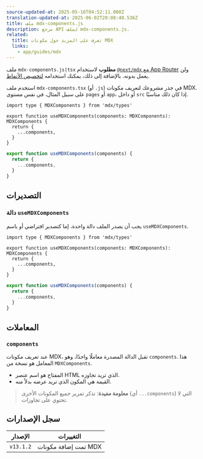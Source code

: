 ```yaml
---
source-updated-at: 2025-05-16T04:52:11.000Z
translation-updated-at: 2025-06-02T20:08:40.536Z
title: ملف mdx-components.js
description: مرجع API لملف mdx-components.js.
related:
  title: تعرف على المزيد حول مكونات MDX
  links:
    - app/guides/mdx
---
```


ملف `mdx-components.js|tsx` **مطلوب** لاستخدام [`@next/mdx` مع App Router](/docs/app/guides/mdx) ولن يعمل بدونه. بالإضافة إلى ذلك، يمكنك استخدامه [لتخصيص الأنماط](/docs/app/guides/mdx#using-custom-styles-and-components).

استخدم ملف `mdx-components.tsx` (أو `.js`) في جذر مشروعك لتعريف مكونات MDX. على سبيل المثال، في نفس مستوى `pages` أو `app`، أو داخل `src` إذا كان ذلك مناسبًا.

```tsx filename="mdx-components.tsx" switcher
import type { MDXComponents } from 'mdx/types'

export function useMDXComponents(components: MDXComponents): MDXComponents {
  return {
    ...components,
  }
}
```

```js filename="mdx-components.js" switcher
export function useMDXComponents(components) {
  return {
    ...components,
  }
}
```

## التصديرات

### دالة `useMDXComponents`

يجب أن يصدر الملف دالة واحدة، إما كتصدير افتراضي أو باسم `useMDXComponents`.

```tsx filename="mdx-components.tsx" switcher
import type { MDXComponents } from 'mdx/types'

export function useMDXComponents(components: MDXComponents): MDXComponents {
  return {
    ...components,
  }
}
```

```js filename="mdx-components.js" switcher
export function useMDXComponents(components) {
  return {
    ...components,
  }
}
```

## المعاملات

### `components`

عند تعريف مكونات MDX، تقبل الدالة المصدرة معاملًا واحدًا، وهو `components`. هذا المعامل هو نسخة من `MDXComponents`.

- المفتاح هو اسم عنصر HTML الذي تريد تجاوزه.
- القيمة هي المكون الذي تريد عرضه بدلاً منه.

> **معلومة مفيدة**: تذكر تمرير جميع المكونات الأخرى (أي `...components`) التي لا تحتوي على تجاوزات.

## سجل الإصدارات

| الإصدار   | التغييرات              |
| --------- | -------------------- |
| `v13.1.2` | تمت إضافة مكونات MDX |